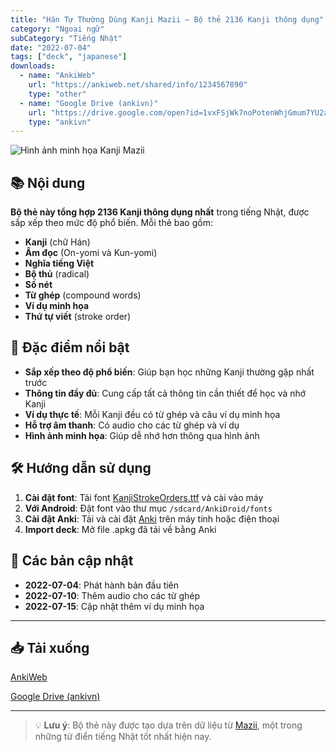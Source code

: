 ```yaml
---
title: "Hán Tự Thường Dùng Kanji Mazii – Bộ thẻ 2136 Kanji thông dụng"
category: "Ngoại ngữ"
subCategory: "Tiếng Nhật"
date: "2022-07-04"
tags: ["deck", "japanese"]
downloads:
  - name: "AnkiWeb"
    url: "https://ankiweb.net/shared/info/1234567890"
    type: "other"
  - name: "Google Drive (ankivn)"
    url: "https://drive.google.com/open?id=1vxFSjWk7noPotenWhjGmum7YU2a00ltz&usp=drive_fs"
    type: "ankivn"
---
```


![Hình ảnh minh họa Kanji Mazii](/images/decks/han-tu-thuong-dung-kanji-mazii-001.webp)

## 📚 **Nội dung**

**Bộ thẻ này tổng hợp 2136 Kanji thông dụng nhất** trong tiếng Nhật, được sắp xếp theo mức độ phổ biến. Mỗi thẻ bao gồm:

- **Kanji** (chữ Hán)
- **Âm đọc** (On-yomi và Kun-yomi)
- **Nghĩa tiếng Việt**
- **Bộ thủ** (radical)
- **Số nét**
- **Từ ghép** (compound words)
- **Ví dụ minh họa**
- **Thứ tự viết** (stroke order)

## 🎯 **Đặc điểm nổi bật**

- **Sắp xếp theo độ phổ biến**: Giúp bạn học những Kanji thường gặp nhất trước
- **Thông tin đầy đủ**: Cung cấp tất cả thông tin cần thiết để học và nhớ Kanji
- **Ví dụ thực tế**: Mỗi Kanji đều có từ ghép và câu ví dụ minh họa
- **Hỗ trợ âm thanh**: Có audio cho các từ ghép và ví dụ
- **Hình ảnh minh họa**: Giúp dễ nhớ hơn thông qua hình ảnh

## 🛠️ **Hướng dẫn sử dụng**

1. **Cài đặt font**: Tải font [KanjiStrokeOrders.ttf](http://www.nihilist.org.uk/) và cài vào máy
2. **Với Android**: Đặt font vào thư mục `/sdcard/AnkiDroid/fonts`
3. **Cài đặt Anki**: Tải và cài đặt [Anki](https://apps.ankiweb.net/) trên máy tính hoặc điện thoại
4. **Import deck**: Mở file .apkg đã tải về bằng Anki

## 📅 **Các bản cập nhật**

- **2022-07-04**: Phát hành bản đầu tiên
- **2022-07-10**: Thêm audio cho các từ ghép
- **2022-07-15**: Cập nhật thêm ví dụ minh họa

---

## 📥 **Tải xuống**

[AnkiWeb](https://ankiweb.net/shared/info/1234567890)

[Google Drive (ankivn)](https://drive.google.com/open?id=1vxFSjWk7noPotenWhjGmum7YU2a00ltz&usp=drive_fs)

---

> 💡 **Lưu ý**: Bộ thẻ này được tạo dựa trên dữ liệu từ [Mazii](https://mazii.net/), một trong những từ điển tiếng Nhật tốt nhất hiện nay.